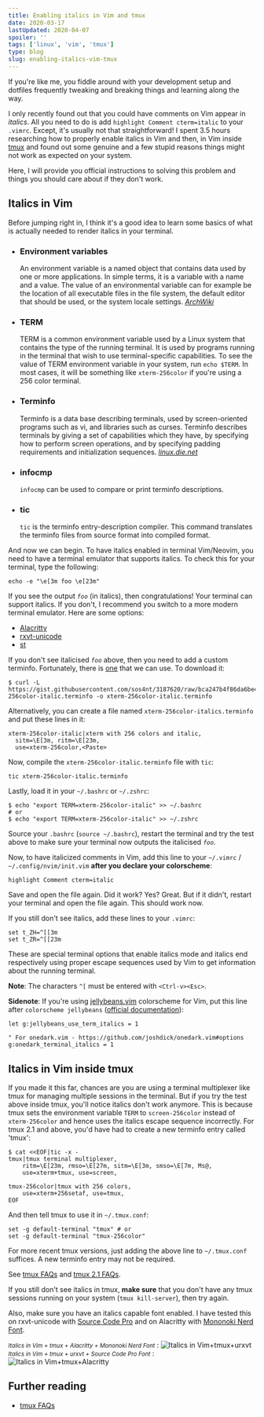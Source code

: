 ```yaml
---
title: Enabling italics in Vim and tmux
date: 2020-03-17
lastUpdated: 2020-04-07
spoiler: ''
tags: ['linux', 'vim', 'tmux']
type: blog
slug: enabling-italics-vim-tmux
---
```


If you're like me, you fiddle around with your development setup and dotfiles frequently tweaking and breaking things and learning along the way.

I only recently found out that you could have comments on Vim appear in _italics_. All you need to do is add `highlight Comment cterm=italic` to your `.vimrc`. Except, it's usually not that straightforward! I spent 3.5 hours researching how to properly enable italics in Vim and then, in Vim inside [tmux](https://github.com/tmux/tmux) and found out some genuine and a few stupid reasons things might not work as expected on your system.

Here, I will provide you official instructions to solving this problem and things you should care about if they don't work.

## Italics in Vim

Before jumping right in, I think it's a good idea to learn some basics of what is actually needed to render italics in your terminal.

- ### Environment variables

  An environment variable is a named object that contains data used by one or more applications. In simple terms, it is a variable with a name and a value. The value of an environmental variable can for example be the location of all executable files in the file system, the default editor that should be used, or the system locale settings. [_ArchWiki_](https://wiki.archlinux.org/index.php/Environment_variables)

- ### TERM

  TERM is a common environment variable used by a Linux system that contains the type of the running terminal. It is used by programs running in the terminal that wish to use terminal-specific capabilities. To see the value of TERM environment variable in your system, run `echo $TERM`. In most cases, it will be something like `xterm-256color` if you're using a 256 color terminal.

- ### Terminfo

  Terminfo is a data base describing terminals, used by screen-oriented programs such as vi, and libraries such as curses. Terminfo describes terminals by giving a set of capabilities which they have, by specifying how to perform screen operations, and by specifying padding requirements and initialization sequences. [_linux.die.net_](https://linux.die.net/man/5/terminfo)

- ### infocmp

  `infocmp` can be used to compare or print terminfo descriptions.

- ### tic

  `tic` is the terminfo entry-description compiler. This command translates the terminfo files from source format into compiled format.

And now we can begin. To have italics enabled in terminal Vim/Neovim, you need to have a terminal emulator that supports italics. To check this for your terminal, type the following:

```shell
echo -e "\e[3m foo \e[23m"
```

If you see the output _`foo`_ (in italics), then congratulations! Your terminal can support italics. If you don't, I recommend you switch to a more modern terminal emulator. Here are some options:

- [Alacritty](https://github.com/jwilm/alacritty)
- [rxvt-unicode](http://software.schmorp.de/pkg/rxvt-unicode.html)
- [st](https://git.suckless.org/)

If you don't see italicised _`foo`_ above, then you need to add a custom terminfo. Fortunately, there is [one](https://gist.github.com/sos4nt/3187620) that we can use. To download it:

```shell
$ curl -L https://gist.githubusercontent.com/sos4nt/3187620/raw/bca247b4f86da6be4f60a69b9b380a11de804d1e/xterm-256color-italic.terminfo -o xterm-256color-italic.terminfo
```

Alternatively, you can create a file named `xterm-256color-italics.terminfo` and put these lines in it:

```
xterm-256color-italic|xterm with 256 colors and italic,
  sitm=\E[3m, ritm=\E[23m,
  use=xterm-256color,<Paste>
```

Now, compile the `xterm-256color-italic.terminfo` file with `tic`:

```shell
tic xterm-256color-italic.terminfo
```

Lastly, load it in your `~/.bashrc` or `~/.zshrc`:

```shell
$ echo "export TERM=xterm-256color-italic" >> ~/.bashrc
# or
$ echo "export TERM=xterm-256color-italic" >> ~/.zshrc
```

Source your `.bashrc` (`source ~/.bashrc`), restart the terminal and try the test above to make sure your terminal now outputs the italicised _`foo`_.

Now, to have italicized comments in Vim, add this line to your `~/.vimrc` / `~/.config/nvim/init.vim` **after you declare your colorscheme**:

```vim
highlight Comment cterm=italic
```

Save and open the file again. Did it work? Yes? Great. But if it didn't, restart your terminal and open the file again. This should work now.

If you still don't see italics, add these lines to your `.vimrc`:

```vim
set t_ZH=^[[3m
set t_ZR=^[[23m
```

These are special terminal options that enable italics mode and italics end respectively using proper escape sequences used by Vim to get information about the running terminal.

**Note**: The characters `^[` must be entered with `<Ctrl-v><Esc>`.

**Sidenote**: If you're using [jellybeans.vim](https://github.com/nanotech/jellybeans.vim) colorscheme for Vim, put this line after `colorscheme jellybeans` ([official documentation](https://github.com/nanotech/jellybeans.vim#italics)):

```vim
let g:jellybeans_use_term_italics = 1

" For onedark.vim - https://github.com/joshdick/onedark.vim#options
g:onedark_terminal_italics = 1
```

## Italics in Vim inside tmux

If you made it this far, chances are you are using a terminal multiplexer like tmux for managing multiple sessions in the terminal. But if you try the test above inside tmux, you'll notice italics don't work anymore. This is because tmux sets the environment variable `TERM` to `screen-256color` instead of `xterm-256color` and hence uses the italics escape sequence incorrectly. For tmux 2.1 and above, you'd have had to create a new terminfo entry called 'tmux':

```shell
$ cat <<EOF|tic -x -
tmux|tmux terminal multiplexer,
    ritm=\E[23m, rmso=\E[27m, sitm=\E[3m, smso=\E[7m, Ms@,
    use=xterm+tmux, use=screen,

tmux-256color|tmux with 256 colors,
    use=xterm+256setaf, use=tmux,
EOF
```

And then tell tmux to use it in `~/.tmux.conf`:

```shell
set -g default-terminal "tmux" # or
set -g default-terminal "tmux-256color"
```

For more recent tmux versions, just adding the above line to `~/.tmux.conf` suffices. A new terminfo entry may not be required.

See [tmux FAQs](https://github.com/tmux/tmux/wiki/FAQ#i-dont-see-italics-or-italics-and-reverse-are-the-wrong-way-round) and [tmux 2.1 FAQs](https://github.com/tmux/tmux/blob/2.1/FAQ#L355-L383).

If you still don't see italics in tmux, **make sure** that you don't have any tmux sessions running on your system (`tmux kill-server`), then try again.

Also, make sure you have an italics capable font enabled. I have tested this on rxvt-unicode with [Source Code Pro](https://github.com/adobe-fonts/source-code-pro) and on Alacritty with [Mononoki Nerd Font](https://github.com/ryanoasis/nerd-fonts).

_<small>Italics in Vim + tmux + Alacritty + Mononoki Nerd Font</small>_ :
![Italics in Vim+tmux+urxvt](./vim-tmux-italics-alacritty-mononoki-nerd.png)
_<small>Italics in Vim + tmux + urxvt + Source Code Pro Font</small>_ :
![Italics in Vim+tmux+Alacritty](./vim-tmux-italics-urxvt-source-code-pro.png)

## Further reading

- [tmux FAQs](https://github.com/tmux/tmux/wiki/FAQ)
